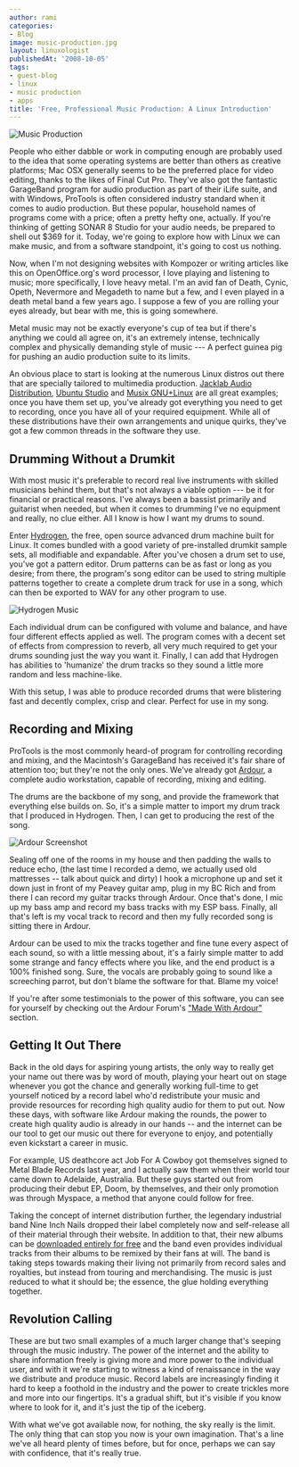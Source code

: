 ```yaml
---
author: rami
categories:
- Blog
image: music-production.jpg
layout: linuxologist
publishedAt: '2008-10-05'
tags:
- guest-blog
- linux
- music production
- apps
title: 'Free, Professional Music Production: A Linux Introduction'
---
```


![Music Production](/assets/images/content/blog/music-production.jpg)

People who either dabble or work in computing enough are probably used to the idea that some operating systems are better than others as creative platforms; Mac OSX generally seems to be the preferred place for video editing, thanks to the likes of Final Cut Pro. They've also got the fantastic GarageBand program for audio production as part of their iLife suite, and with Windows, ProTools is often considered industry standard when it comes to audio production. But these popular, household names of programs come with a price; often a pretty hefty one, actually. If you're thinking of getting SONAR 8 Studio for your audio needs, be prepared to shell out $369 for it. Today, we're going to explore how with Linux we can make music, and from a software standpoint, it's going to cost us nothing.

Now, when I'm not designing websites with Kompozer or writing articles like this on OpenOffice.org's word processor, I love playing and listening to music; more specifically, I love heavy metal. I'm an avid fan of Death, Cynic, Opeth, Nevermore and Megadeth to name but a few, and I even played in a death metal band a few years ago. I suppose a few of you are rolling your eyes already, but bear with me, this is going somewhere.

Metal music may not be exactly everyone's cup of tea but if there's anything we could all agree on, it's an extremely intense, technically complex and physically demanding style of music --- A perfect guinea pig for pushing an audio production suite to its limits.

An obvious place to start is looking at the numerous Linux distros out there that are specially tailored to multimedia production. [Jacklab Audio Distribution](http://www.jacklab.org), [Ubuntu Studio](http://ubuntu-studio.org) and [Musix GNU+Linux](http://musix.org.ar) are all great examples; once you have them set up, you've already got everything you need to get to recording, once you have all of your required equipment. While all of these distributions have their own arrangements and unique quirks, they've got a few common threads in the software they use.

## Drumming Without a Drumkit

With most music it's preferable to record real live instruments with skilled musicians behind them, but that's not always a viable option --- be it for financial or practical reasons. I've always been a bassist primarily and guitarist when needed, but when it comes to drumming I've no equipment and really, no clue either. All I know is how I want my drums to sound.

Enter [Hydrogen](http://www.hydrogen-music.org), the free, open source advanced drum machine built for Linux. It comes bundled with a good variety of pre-installed drumkit sample sets, all modifiable and expandable. After you've chosen a drum set to use, you've got a pattern editor. Drum patterns can be as fast or long as you desire; from there, the program's song editor can be used to string multiple patterns together to create a complete drum track for use in a song, which can then be exported to WAV for any other program to use.

![Hydrogen Music](/assets/images/content/blog/hydrogen.png)

Each individual drum can be configured with volume and balance, and have four different effects applied as well. The program comes with a decent set of effects from compression to reverb, all very much required to get your drums sounding just the way you want it. Finally, I can add that Hydrogen has abilities to 'humanize' the drum tracks so they sound a little more random and less machine-like.

With this setup, I was able to produce recorded drums that were blistering fast and decently complex, crisp and clear. Perfect for use in my song.

## Recording and Mixing

ProTools is the most commonly heard-of program for controlling recording and mixing, and the Macintosh's GarageBand has received it's fair share of attention too; but they're not the only ones. We've already got [Ardour](http://www.ardour.org), a complete audio workstation, capable of recording, mixing and editing.

The drums are the backbone of my song, and provide the framework that everything else builds on. So, it's a simple matter to import my drum track that I produced in Hydrogen. Then, I can get to producing the rest of the song.

![Ardour Screenshot](/assets/images/content/blog/ardour-25-small.png)

Sealing off one of the rooms in my house and then padding the walls to reduce echo, (the last time I recorded a demo, we actually used old mattresses -- talk about quick and dirty) I hook a microphone up and set it down just in front of my Peavey guitar amp, plug in my BC Rich and from there I can record my guitar tracks through Ardour. Once that's done, I mic up my bass amp and record my bass tracks with my ESP bass. Finally, all that's left is my vocal track to record and then my fully recorded song is sitting there in Ardour.

Ardour can be used to mix the tracks together and fine tune every aspect of each sound, so with a little messing about, it's a fairly simple matter to add some strange and fancy effects where you like, and the end product is a 100% finished song. Sure, the vocals are probably going to sound like a screeching parrot, but don't blame the software for that. Blame my voice!

If you're after some testimonials to the power of this software, you can see for yourself by checking out the Ardour Forum's ["Made With Ardour"](http://www.ardour.org/forum/9) section.

## Getting It Out There

Back in the old days for aspiring young artists, the only way to really get your name out there was by word of mouth, playing your heart out on stage whenever you got the chance and generally working full-time to get yourself noticed by a record label who'd redistribute your music and provide resources for recording high quality audio for them to put out. Now these days, with software like Ardour making the rounds, the power to create high quality audio is already in our hands -- and the internet can be our tool to get our music out there for everyone to enjoy, and potentially even kickstart a career in music.

For example, US deathcore act Job For A Cowboy got themselves signed to Metal Blade Records last year, and I actually saw them when their world tour came down to Adelaide, Australia. But these guys started out from producing their debut EP, Doom, by themselves, and their only promotion was through Myspace, a method that anyone could follow for free.

Taking the concept of internet distribution further, the legendary industrial band Nine Inch Nails dropped their label completely now and self-release all of their material through their website. In addition to that, their new albums can be [downloaded entirely for free](http://dl.nin.com/theslip/signup) and the band even provides individual tracks from their albums to be remixed by their fans at will. The band is taking steps towards making their living not primarily from record sales and royalties, but instead from touring and merchandising. The music is just reduced to what it should be; the essence, the glue holding everything together.

## Revolution Calling

These are but two small examples of a much larger change that's seeping through the music industry. The power of the internet and the ability to share information freely is giving more and more power to the individual user, and with it we're starting to witness a kind of renaissance in the way we distribute and produce music. Record labels are increasingly finding it hard to keep a foothold in the industry and the power to create trickles more and more into our fingertips. It's a gradual shift, but it's visible if you know where to look for it, and it's just the tip of the iceberg.

With what we've got available now, for nothing, the sky really is the limit. The only thing that can stop you now is your own imagination. That's a line we've all heard plenty of times before, but for once, perhaps we can say with confidence, that it's really true.